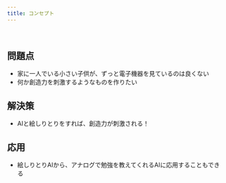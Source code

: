 ```yaml
---
title: コンセプト
---
```


<br />

## 問題点

- 家に一人でいる小さい子供が、ずっと電子機器を見ているのは良くない
- 何か創造力を刺激するようなものを作りたい

## 解決策

- AIと絵しりとりをすれば、創造力が刺激される！

## 応用

- 絵しりとりAIから、アナログで勉強を教えてくれるAIに応用することもできる

<br />
<br />